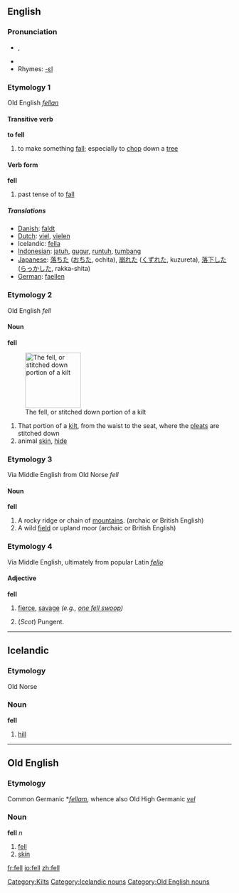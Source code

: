 ==English==

{{rank|mean|manner|following|386|fell|different|care|war}}

=== Pronunciation ===
*{{IPA|/fɛl/}}, {{SAMPA|/fEl/}}
*{{audio|en-us-fell.ogg|Audio (US)}}
*Rhymes: [[Rhymes:English:-ɛl|-ɛl]]

===Etymology 1===
Old English ''[[fellan]]''

====Transitive verb====
'''to fell'''
# to make something [[fall]]; especially to [[chop]] down a [[tree]]

====Verb form====
'''fell'''
# past tense of to [[fall]]

=====Translations=====
*[[Danish]]: [[faldt]]
*[[Dutch]]: [[viel]], [[vielen]]
*Icelandic: [[fella]]
*[[Indonesian]]: [[jatuh]], [[gugur]], [[runtuh]], [[tumbang]]
*[[Japanese]]: [[落ちた]] ([[おちた]], ochita), [[崩れた]] ([[くずれた]], kuzureta), [[落下]]した ([[らっか]]した, rakka-shita)
*[[German]]: [[faellen]]

===Etymology 2===
Old English ''fell''
====Noun====
'''fell'''

[[Image:Kilt_stitching_001.jpg|thumb|right|125px|The fell, or stitched down portion of a kilt]]

# That portion of a [[kilt]], from the waist to the seat, where the [[pleat]]s are stitched down
# animal [[skin]], [[hide]]

===Etymology 3===
Via Middle English from Old Norse ''fell''
====Noun====
'''fell'''

# A rocky ridge or chain of [[mountain]]s.  (archaic or British English)
# A wild [[field]] or upland moor (archaic or British English)

[[Category:Kilts]]

===Etymology 4===
Via Middle English, ultimately from popular Latin ''[[fello]]''
====Adjective====
'''fell'''
# {{archaic}} [[fierce]], [[savage]] ''(e.g., [[one fell swoop]])''
# (''Scot'') Pungent.

----

==Icelandic==
===Etymology===
Old Norse
===Noun===
'''fell''' {{n}}

# [[hill]]

[[Category:Icelandic nouns]]

----

==Old English==
===Etymology===
Common Germanic *''[[fellam]]'', whence also Old High Germanic ''[[vel]]''
===Noun===
'''fell''' ''n''

# [[fell]]
# [[skin]]

[[Category:Old English nouns]]

[[fr:fell]]
[[io:fell]]
[[zh:fell]]